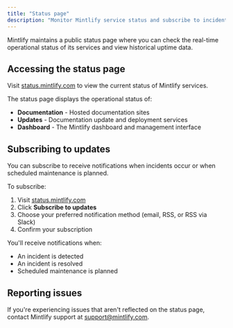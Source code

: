 ```yaml
---
title: "Status page"
description: "Monitor Mintlify service status and subscribe to incident updates"
---
```


Mintlify maintains a public status page where you can check the real-time operational status of its services and view historical uptime data.

## Accessing the status page

Visit [status.mintlify.com](https://status.mintlify.com) to view the current status of Mintlify services.

The status page displays the operational status of:

- **Documentation** - Hosted documentation sites
- **Updates** - Documentation update and deployment services
- **Dashboard** - The Mintlify dashboard and management interface

## Subscribing to updates

You can subscribe to receive notifications when incidents occur or when scheduled maintenance is planned.

To subscribe:

1. Visit [status.mintlify.com](https://status.mintlify.com)
2. Click **Subscribe to updates**
3. Choose your preferred notification method (email, RSS, or RSS via Slack)
4. Confirm your subscription

You'll receive notifications when:
- An incident is detected
- An incident is resolved
- Scheduled maintenance is planned

## Reporting issues

If you're experiencing issues that aren't reflected on the status page, contact Mintlify support at [support@mintlify.com](mailto:support@mintlify.com).
